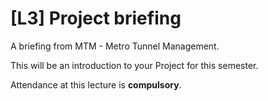 # [L3] Project briefing

A briefing from MTM - Metro Tunnel Management.

This will be an introduction to your Project for this semester. 

Attendance at this lecture is **compulsory**. 
<!--Attendance will be checked at the beginning of the lecture. Failure to attend will impact the marks achieved in Assignment 2.  --> 